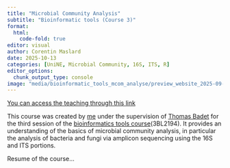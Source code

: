 ```yaml
---
title: "Microbial Community Analysis"
subtitle: "Bioinformatic tools (Course 3)"
format:
  html:
    code-fold: true
editor: visual
author: Corentin Maslard
date: 2025-10-13
categories: [UniNE, Microbial Community, 16S, ITS, R]
editor_options: 
  chunk_output_type: console
image: "media/bioinformatic_tools_mcom_analyse/preview_website_2025-09-16.png"
---
```


[You can access the teaching through this link](http://cmaslard.xyz/bioinformatic_tools_mcom_analyse/)

This course was created by [me](https://cmaslard.xyz/me.html) under the supervision of [Thomas Badet](https://www.unine.ch/sciences/biographie/thomas-badet) for the third session of the [bioinformatics tools course](media/bioinformatic_tools_mcom_analyse/plan_2025-2026_3BL2194.pdf){target="_blank"}(3BL2194). It provides an understanding of the basics of microbial community analysis, in particular the analysis of bacteria and fungi via amplicon sequencing using the 16S and ITS portions.

Resume of the course...
